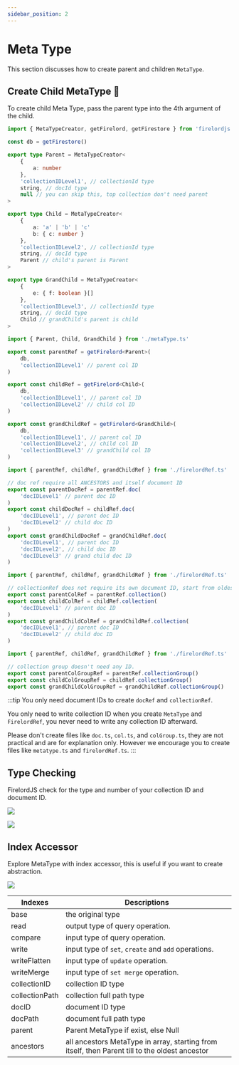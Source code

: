 ```yaml
---
sidebar_position: 2
---
```


# Meta Type

This section discusses how to create parent and children `MetaType`.


## Create Child MetaType 🦜

To create child Meta Type, pass the parent type into the 4th argument of the child.

```ts title='metaType.ts'
import { MetaTypeCreator, getFirelord, getFirestore } from 'firelordjs'

const db = getFirestore()

export type Parent = MetaTypeCreator<
	{
		a: number
	},
	'collectionIDLevel1', // collectionId type
	string, // docId type
	null // you can skip this, top collection don't need parent
>

export type Child = MetaTypeCreator<
	{
		a: 'a' | 'b' | 'c'
		b: { c: number }
	},
	'collectionIDLevel2', // collectionId type
	string, // docId type
	Parent // child's parent is Parent
>

export type GrandChild = MetaTypeCreator<
	{
		e: { f: boolean }[]
	},
	'collectionIDLevel3', // collectionId type
	string, // docId type
	Child // grandChild's parent is child
>
```

```ts title='firelordRef.ts'
import { Parent, Child, GrandChild } from './metaType.ts'

export const parentRef = getFirelord<Parent>(
	db,
	'collectionIDLevel1' // parent col ID
)

export const childRef = getFirelord<Child>(
	db,
	'collectionIDLevel1', // parent col ID
	'collectionIDLevel2' // child col ID
)

export const grandChildRef = getFirelord<GrandChild>(
	db,
	'collectionIDLevel1', // parent col ID
	'collectionIDLevel2', // child col ID
	'collectionIDLevel3' // grandChild col ID
)
```

```ts title='doc.ts'
import { parentRef, childRef, grandChildRef } from './firelordRef.ts'

// doc ref require all ANCESTORS and itself document ID
export const parentDocRef = parentRef.doc(
	'docIDLevel1' // parent doc ID
)
export const childDocRef = childRef.doc(
	'docIDLevel1', // parent doc ID
	'docIDLevel2' // child doc ID
)
export const grandChildDocRef = grandChildRef.doc(
	'docIDLevel1', // parent doc ID
	'docIDLevel2', // child doc ID
	'docIDLevel3' // grand child doc ID
)
```

```ts title='col.ts'
import { parentRef, childRef, grandChildRef } from './firelordRef.ts'

// collectionRef does not require its own document ID, start from oldest ancestor to parent
export const parentColRef = parentRef.collection()
export const childColRef = childRef.collection(
	'docIDLevel1' // parent doc ID
)
export const grandChildColRef = grandChildRef.collection(
	'docIDLevel1', // parent doc ID
	'docIDLevel2' // child doc ID
)
```

```ts title='colGroup.ts'
import { parentRef, childRef, grandChildRef } from './firelordRef.ts'

// collection group doesn't need any ID.
export const parentColGroupRef = parentRef.collectionGroup()
export const childColGroupRef = childRef.collectionGroup()
export const grandChildColGroupRef = grandChildRef.collectionGroup()
```

:::tip
You only need document IDs to create `docRef` and `collectionRef`.

You only need to write collection ID when you create `MetaType` and `FirelordRef`, you never need to write any collection ID afterward.

Please don't create files like `doc.ts`, `col.ts`, and `colGroup.ts`, they are not practical and are for explanation only. However we encourage you to create files like `metatype.ts` and `firelordRef.ts`.
:::

## Type Checking

FirelordJS check for the type and number of your collection ID and document ID.

<Image
	src="/firelordv2/metaType2.png"
	text="Unknown collection ID trigger type error"
/>

<Image
	src="/firelordv2/metaType3.png"
	text="Missing collection ID trigger type error"
/>

## Index Accessor

Explore MetaType with index accessor, this is useful if you want to create abstraction.

<Image
	src="/firelordv2/metaType4.png"
	text="Explore MetaType with index accessor."
/>

| Indexes        | Descriptions                                                                                   |
| -------------- | ---------------------------------------------------------------------------------------------- |
| base           | the original type                                                                              |
| read           | output type of query operation.                                                                |
| compare        | input type of query operation.                                                                 |
| write          | input type of `set`, `create` and `add` operations.                                            |
| writeFlatten   | input type of `update` operation.                                                              |
| writeMerge     | input type of `set merge` operation.                                                           |
| collectionID   | collection ID type                                                                             |
| collectionPath | collection full path type                                                                      |
| docID          | document ID type                                                                               |
| docPath        | document full path type                                                                        |
| parent         | Parent MetaType if exist, else Null                                                            |
| ancestors      | all ancestors MetaType in array, starting from itself, then Parent till to the oldest ancestor |
